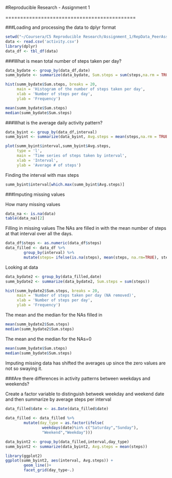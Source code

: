 #Reproducible Research - Assignment 1

============================================

###Loading and processing the data to dplyr format

```r
setwd("~/Coursera/C5 Reproducible Research/Assignment_1/RepData_PeerAssessment1")
data <- read.csv('activity.csv')
library(dplyr)
data_df <- tbl_df(data)
```

###What is mean total number of steps taken per day?

```r
data_bydate <- group_by(data_df,date)
summ_bydate <- summarize(data_bydate, Sum.steps = sum(steps,na.rm = TRUE))

hist(summ_bydate$Sum.steps, breaks = 20,
     main = 'Histogram of the number of steps taken per day',
     xlab = 'Number of steps per day',
     ylab = 'Frequency')

mean(summ_bydate$Sum.steps)
median(summ_bydate$Sum.steps)
```

###What is the average daily activity pattern?

```r
data_byint <- group_by(data_df,interval)
summ_byint <- summarize(data_byint, Avg.steps = mean(steps,na.rm = TRUE))

plot(summ_byint$interval,summ_byint$Avg.steps,
     type = 'l',
     main = 'Time series of steps taken by interval',
     xlab = 'Interval',
     ylab = 'Average # of steps')
```
Finding the interval with max steps
```r
summ_byint$interval[which.max(summ_byint$Avg.steps)]
```

###Imputing missing values

How many missing values
```r
data_na <- is.na(data)
table(data_na)[2]
```

Filling in missing values
The NAs are filled in with the mean number of steps at that interval over all
the days.
```r
data_df$steps <- as.numeric(data_df$steps)
data_filled <- data_df %>% 
        group_by(interval) %>% 
        mutate(steps= ifelse(is.na(steps), mean(steps, na.rm=TRUE), steps))
```

Looking at data
```r
data_bydate2 <- group_by(data_filled,date)
summ_bydate2 <- summarize(data_bydate2, Sum.steps = sum(steps))

hist(summ_bydate2$Sum.steps, breaks = 20,
     main = 'Number of steps taken per day (NA removed)',
     xlab = 'Number of steps per day',
     ylab = 'Frequency')
```

The mean and the median for the NAs filled in
```r
mean(summ_bydate2$Sum.steps)
median(summ_bydate2$Sum.steps)
```
The mean and the median for the NAs=0
```r
mean(summ_bydate$Sum.steps)
median(summ_bydate$Sum.steps)
```
Imputing missing data has shifted the averages up since the zero values are not 
so swaying it. 

###Are there differences in activity patterns between weekdays and weekends?

Create a factor variable to distinguish betweek weekday and weekend date and 
then summarize by average steps per interval
```r
data_filled$date <- as.Date(data_filled$date)
        
data_filled <- data_filled %>% 
        mutate(day_type = as.factor(ifelse(
                weekdays(date)%in% c("Saturday","Sunday"),
                "Weekend","Weekday")))

data_byint2 <- group_by(data_filled,interval,day_type)
summ_byint2 <- summarize(data_byint2, Avg.steps = mean(steps))

library(ggplot2)
ggplot(summ_byint2, aes(interval, Avg.steps)) +
        geom_line()+
        facet_grid(day_type~.)
```








